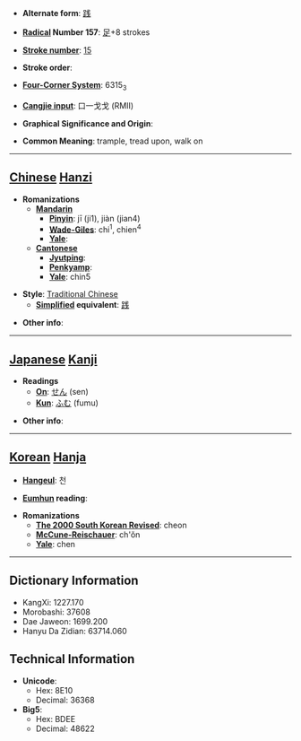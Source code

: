 * '''Alternate form''': [[践]]

* '''[[Wiktionary:Chinese radical index| Radical]] Number 157''': [[Wiktionary:Chinese radical index 足|足]]+8 strokes

* '''[[Wiktionary:Chinese total strokes index|Stroke number]]''': [[Wiktionary:Chinese total strokes index 15|15]]

* '''Stroke order''': 

* '''[[Wiktionary:Chinese four corner index|Four-Corner System]]''': 6315<sub>3</sub>

* '''[[Wiktionary:Chinese Cangjie index|Cangjie input]]''': 口一戈戈 (RMII)

* '''Graphical Significance and Origin''': 

* '''Common Meaning''': trample, tread upon, walk on

----

== [[Chinese]] [[Hanzi]] ==

* '''Romanizations'''
** '''[[Mandarin]]'''
*** '''[[Pinyin]]''': jī (ji1), jiàn (jian4)
*** '''[[Wade-Giles]]''': chi<sup>1</sup>, chien<sup>4</sup>
*** '''[[Yale]]''': 
** '''[[Cantonese]]'''
*** '''[[Jyutping]]''':
*** '''[[Penkyamp]]''': 
*** '''[[Yale]]''': chin5

* '''Style''': [[Traditional Chinese]] 
** '''[[Simplified Chinese|Simplified]] equivalent''': [[践]]

* '''Other info''': 

----

== [[Japanese]] [[Kanji]] ==

* '''Readings'''
** '''[[On]]''': [[せん]] (sen)
** '''[[Kun]]''': [[ふむ]] (fumu)

* '''Other info''':  

----

== [[Korean]] [[Hanja]] ==

* '''[[Hangeul]]''': 천

* '''[[Eumhun]] reading''': 

* '''Romanizations'''
** '''[[The 2000 South Korean Revised Romanization|The 2000 South Korean Revised]]''': cheon
** '''[[McCune-Reischauer]]''': ch'ŏn
** '''[[Yale]]''': chen

----

== Dictionary Information ==

* KangXi: 1227.170
* Morobashi: 37608
* Dae Jaweon: 1699.200
* Hanyu Da Zidian: 63714.060

== Technical Information ==

* '''Unicode''':
** Hex: 8E10
** Decimal: 36368
* '''Big5''':
** Hex: BDEE
** Decimal: 48622